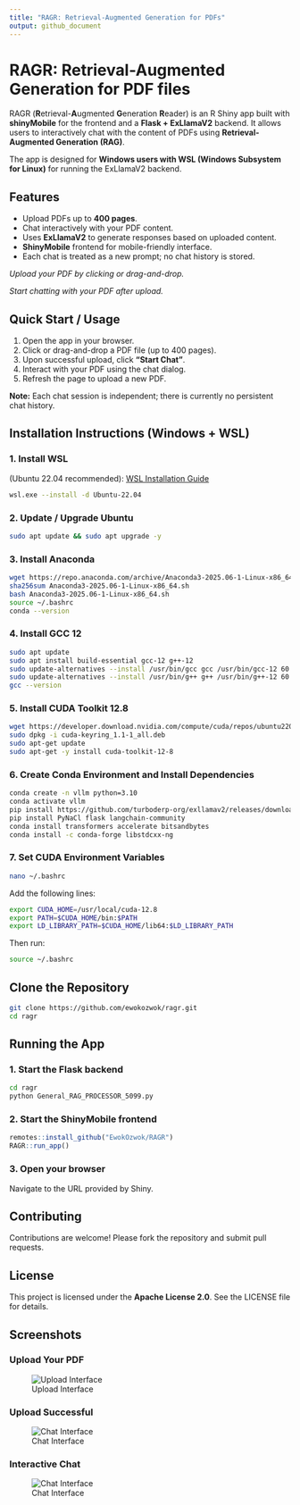 ```yaml
---
title: "RAGR: Retrieval-Augmented Generation for PDFs"
output: github_document
---
```



# RAGR: Retrieval-Augmented Generation for PDF files

RAGR (**R**etrieval-**A**ugmented **G**eneration **R**eader) is an R Shiny app built with **shinyMobile** for the frontend and a **Flask + ExLlamaV2** backend. It allows users to interactively chat with the content of PDFs using **Retrieval-Augmented Generation (RAG)**.

The app is designed for **Windows users with WSL (Windows Subsystem for Linux)** for running the ExLlamaV2 backend.

## Features

* Upload PDFs up to **400 pages**.
* Chat interactively with your PDF content.
* Uses **ExLlamaV2** to generate responses based on uploaded content.
* **ShinyMobile** frontend for mobile-friendly interface.
* Each chat is treated as a new prompt; no chat history is stored.

*Upload your PDF by clicking or drag-and-drop.*

*Start chatting with your PDF after upload.*

## Quick Start / Usage

1. Open the app in your browser.
2. Click or drag-and-drop a PDF file (up to 400 pages).
3. Upon successful upload, click **"Start Chat"**.
4. Interact with your PDF using the chat dialog.
5. Refresh the page to upload a new PDF.

**Note:** Each chat session is independent; there is currently no persistent chat history.

## Installation Instructions (Windows + WSL)

### 1. Install WSL
(Ubuntu 22.04 recommended): [WSL Installation Guide](https://docs.microsoft.com/en-us/windows/wsl/install)

```bash
wsl.exe --install -d Ubuntu-22.04
```

### 2. Update / Upgrade Ubuntu

```bash
sudo apt update && sudo apt upgrade -y
```

### 3. Install Anaconda

```bash
wget https://repo.anaconda.com/archive/Anaconda3-2025.06-1-Linux-x86_64.sh
sha256sum Anaconda3-2025.06-1-Linux-x86_64.sh
bash Anaconda3-2025.06-1-Linux-x86_64.sh
source ~/.bashrc
conda --version
```

### 4. Install GCC 12

```bash
sudo apt update
sudo apt install build-essential gcc-12 g++-12
sudo update-alternatives --install /usr/bin/gcc gcc /usr/bin/gcc-12 60
sudo update-alternatives --install /usr/bin/g++ g++ /usr/bin/g++-12 60
gcc --version
```

### 5. Install CUDA Toolkit 12.8

```bash
wget https://developer.download.nvidia.com/compute/cuda/repos/ubuntu2204/x86_64/cuda-keyring_1.1-1_all.deb
sudo dpkg -i cuda-keyring_1.1-1_all.deb
sudo apt-get update
sudo apt-get -y install cuda-toolkit-12-8
```

### 6. Create Conda Environment and Install Dependencies

```bash
conda create -n vllm python=3.10
conda activate vllm
pip install https://github.com/turboderp-org/exllamav2/releases/download/v0.3.2/exllamav2-0.3.2+cu118.torch2.4.0-cp310-cp310-linux_x86_64.whl
pip install PyNaCl flask langchain-community
conda install transformers accelerate bitsandbytes
conda install -c conda-forge libstdcxx-ng
```

### 7. Set CUDA Environment Variables

```bash
nano ~/.bashrc
```

Add the following lines:
```bash
export CUDA_HOME=/usr/local/cuda-12.8
export PATH=$CUDA_HOME/bin:$PATH
export LD_LIBRARY_PATH=$CUDA_HOME/lib64:$LD_LIBRARY_PATH
```

Then run:
```bash
source ~/.bashrc
```

## Clone the Repository

```bash
git clone https://github.com/ewokozwok/ragr.git
cd ragr
```

## Running the App

### 1. Start the Flask backend

```bash
cd ragr
python General_RAG_PROCESSOR_5099.py
```

### 2. Start the ShinyMobile frontend

```r
remotes::install_github("EwokOzwok/RAGR")
RAGR::run_app()
```

### 3. Open your browser
Navigate to the URL provided by Shiny.

## Contributing

Contributions are welcome! Please fork the repository and submit pull requests.

## License

This project is licensed under the **Apache License 2.0**. See the LICENSE file for details.


## Screenshots

### Upload Your PDF
![Upload Interface](https://i.postimg.cc/sxK0XP1h/Upload.png)

### Upload Successful
![Chat Interface](https://i.postimg.cc/sDDNLL09/Start-Chat.png)  

### Interactive Chat
![Chat Interface](https://i.postimg.cc/9MhxYg79/Chat.png)  




